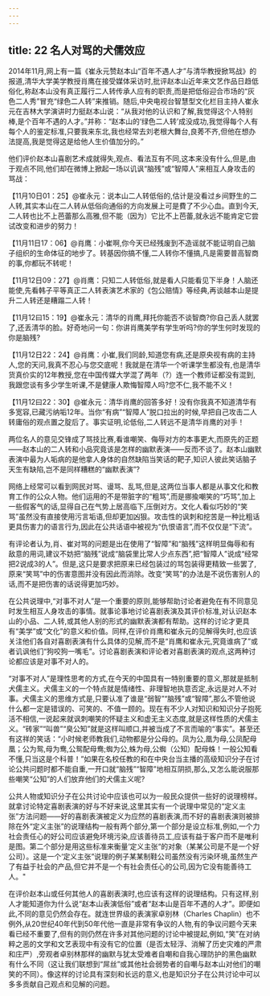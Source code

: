 ```yaml
---
---
---
```

title: 22 名人对骂的犬儒效应
---



2014年11月,网上有一篇《崔永元赞赵本山“百年不遇人才”与清华教授掀骂战》的报道,清华大学美学教授肖鹰在接受媒体采访时,批评赵本山近年来文艺作品日趋低俗化,称赵本山没有真正履行二人转传承人应有的职责,而是把低俗迎合市场的“灰色二人秀”冒充“绿色二人转”来推销。随后,中央电视台智慧型文化栏目主持人崔永元在吉林大学演讲时力挺赵本山说：“从我对他的认识和了解,我觉得这个人特别棒,是个百年不遇的人才。”并称：“赵本山的‘绿色二人转’成没成功,我觉得每个人有每个人的鉴定标准,只要我来东北,我也经常去刘老根大舞台,良莠不齐,但他在想办法提高,我是觉得这是给他人生价值加分的。”

他们评价赵本山喜剧艺术成就得失,观点、看法互有不同,这本来没有什么,但是,由于观点不同,他们却在微博上掀起一场以讥讽“脑残”或“智障人”来相互人身攻击的骂战：

【11月10日01：25】@崔永元：说本山二人转低俗的,估计是没看过乡间野生的二人转,其实本山在二人转从低俗向通俗的方向发展上可是費了不少心血。直到今天,二人转也比不上芭蕾那么高雅,但不能（因为）它比不上芭蕾,就永远不能肯定它尝试改变和进步的努力！

【11月11日17：06】@肖鹰：小崔啊,你今天已经残废到不造谣就不能证明自己脑子组织的生命体征的地步了。转基因你搞不懂,二人转你不懂搞,凡是需要普高智商的事,你都玩不转呢！

【11月12日09：27】@肖鹰：只知二人转低俗,就是看人只能看见下半身！人脑还能使,先看韩子平等真正二人转表演艺术家的《包公赔情》等经典,再谈越本山是提升二人转还是糟蹋二人转！

【11月12曰15：19】@崔永元：清华的肖鹰,拜托你能否不谈智商?你自己丢人就罢了,还丢清华的脸。好奇地问一句：你讲肖鹰美学有学生听吗?你的学生何时发现的你是脑残?

【11月12日22：24】@肖鹰：小崔,我们同龄,知道您有病,还是原央视有病的主持人,您的天问,我真不忍心与您交底呢！我就是在清华一个听课学生都没有,也是清华货真价实的12年教授,您在中国传媒大学混了两年（?）连一个教师证都没有混到,我跟您谈有多少学生听课,不是健康人欺悔智障人吗?您不仁,我不能不义！

【11月12曰22：30】@崔永元：清华肖鹰的回答多好！没有你我真不知道清华有多宽容,已藏污纳垢12年。当你“有病”“智障人”脱口拉出的时候,早把自己攻击二人转庸俗的观点置之腚后了。事实证明,论低俗,二人转远不是清华肖鹰的对手！

两位名人的意见交锋成了骂技比赛,看谁嘲笑、侮辱对方的本事更大,而原先的正题——赵本山的二人转和小品究竟该是怎样的幽默表演——反而不谈了。赵本山幽默表演中最为人垢病的是他拿人身体的自然缺陷当笑话的靶子,知识人彼此笑话脑子天生有缺陷,岂不是同样糟糕的“幽默表演”?

网络上经常可以看到网民对骂、谩骂、乱骂,但是,这两位当事人都是从事文化和教育工作的公众人物。他们运用的不是带脏字的“粗骂”,而是挪揄嘲笑的“巧骂”,加上一些假客气的话,显得自己在气势上居高临下,压倒对方。文化人看似巧妙的“笑骂”虽然没有直接使用污言垢语,但却更加凶狠。攻击性的讽刺和挖苦是一种比粗话更具伤害力的语言行为,因此在公共话语中被视为“仇恨语言”,而不仅仅是“下流”。

有评论者认为,肖、崔对骂的问题是出在使用了“智障”和“脑残”这样明显侮辱和有敌意的用词,建议不妨把“脑残”说成“脑袋里比常人少点东西”,把“智障人”说成“经常把2说成3的人”。但是,这只是要求把原来已经包装过的骂包装得更精致一些罢了,原来“笑骂”中的伤害意图并没有因此而消除。改变“笑骂”的办法是不说伤害别人的话,而不是把伤害的话说得更加巧妙。

在公共说理中,“对事不对人”是一个重要的原则,能够帮助讨论者避免在有不同意见时发生相互人身攻击的事情。就事论事地讨论喜剧表演及其评价标准,对认识赵本山的小品、二人转,或其他人别的形式的幽默表演都有帮助。这样的讨论才更具有“美学”或“文化”的意义和价值。同样,在评价肖鹰和崔永元的见解得失时,也应该关注他们各自对喜剧表演有什么具体的见解,而不是“肖鹰和崔永元,究竟谁病了”或者讥讽他们“狗咬狗一嘴毛”。讨论喜剧表演和评论者对喜剧表演的观点,这两种讨论都应该是对事不对人的。

“对事不对人”是理性思考的方式,在今天的中国具有一特别重要的意义,那就是抵制犬儒主义。犬儒主义的一个特点就是情绪性、非理智地执意否定,永远是对人不对事。犬儒主义的思维方式是,只要认准了谁是“弱智”“脑残”或“智障”,那么不管他说什么都一定是错误的、可笑的、不值一顾的。现在有不少人对知识和知识分子抱死活不相信,一说起来就讽刺嘲笑的怀疑主义和虚无主义态度,就是这样性质的犬儒主义。“砖家”“叫兽”“臭公知”就是这样叫顺口,并被当成了不言而喻的“事实”。甚至还有这祥的笑话：“小时候老师教我们,动物都是分公母的。凤为公,凰为母,公凤配母凰；公为鸳,母为鸯,公鸳配母鸯;蜘为公,蛛为母,公蜘（公知）配母蛛！一般公知看不懂,只当这是个科普！”如果在名校任教的和在中央台当主播的高级知识分子在讨论公共问题时都不能自重,一开口就“脑残”“智障”地相互阴损,那么,又怎么能说服那些嘲笑“公知”的人们放弃他们的犬儒主义呢?

公共人物或知识分子在公共讨论中应该也可以为一般民众提供一些好的说理榜样。就拿讨论特定喜剧表演的好与不好来说,这里其实有一个说理中常见的“定义主张”方法问题——好的喜剧表演被定义为应然的喜剧表演,而不好的喜剧表演则被排除在外“定义主张”的说理结构一般有两个部分,第一个部分是设立标准,例如,一个力社会责任心的好公司应该避免环境污染,应该善待员工,应该有益于客户而不是唯利是图。第二个部分是用这些标准来衡量‘定义主张“的对象（某某公司是不是一个好公司）。这是一个‘定义主张”说理的例子某某制鞋公司虽然没有污染环境,虽然生产了有益于社会的产品,但它并不是一个有社会责任心的公司,因为它没有能善待工人。"

在评价赵本山或任何其他人的喜剧表演时,也应该有这样的说理结构。只有这样,别人才能知道你为什么说“赵本山表演低俗”或者“赵本山是百年不遇的人才”。即便如此,不同的意见仍然会存在。就连世界级的表演家卓别林（Charles Chaplin）也不例外,从20世纪40年代到50年代他一直是非常有争议的人物,有的争议问题今天来看已经不重要了,但有的则仍然在许多对其他问题的讨论中被提起,例如,“笑”在对纳粹之恶的文学和文艺表现中有没有它的位置（是否太轻浮、消解了历史灾难的严肃和庄严）,旁观者卓别林那样的幽默与犹太受难者自嘲和自我心理防护的黑色幽默有什么不同（这让我们联想到“屌丝”或其他社会弱势者的自嘲与赵本山对他们的嘲笑的不同）。像这样的讨论具有深刻和长远的意义,也是知识分子在公共讨论中可以多多贡献自己观点和见解的问题。